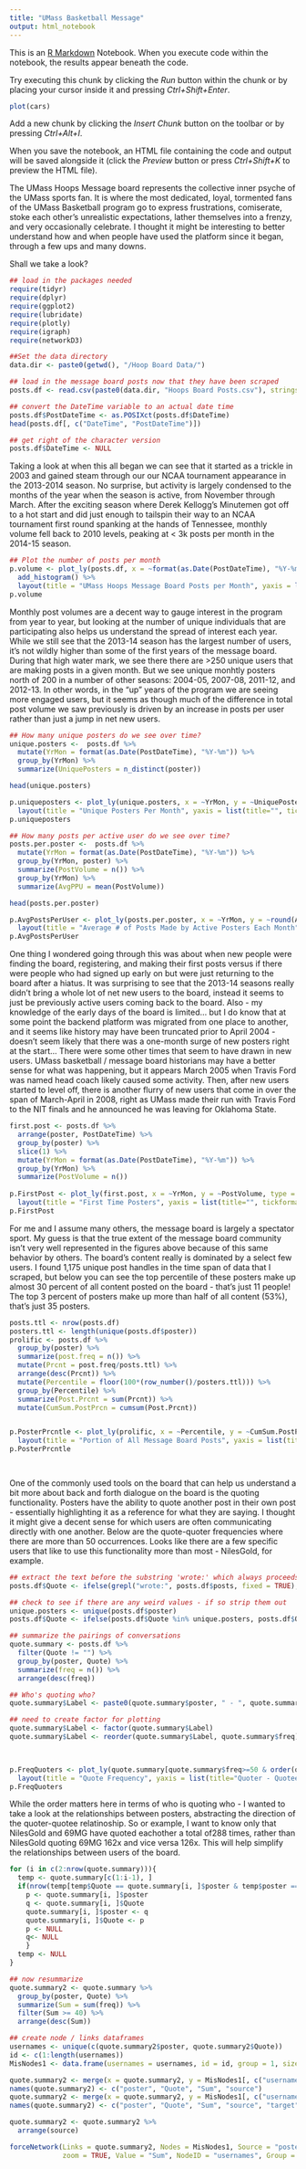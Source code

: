 ```yaml
---
title: "UMass Basketball Message"
output: html_notebook
---
```


This is an [R Markdown](http://rmarkdown.rstudio.com) Notebook. When you execute code within the notebook, the results appear beneath the code. 

Try executing this chunk by clicking the *Run* button within the chunk or by placing your cursor inside it and pressing *Ctrl+Shift+Enter*. 

```r
plot(cars)
```

Add a new chunk by clicking the *Insert Chunk* button on the toolbar or by pressing *Ctrl+Alt+I*.

When you save the notebook, an HTML file containing the code and output will be saved alongside it (click the *Preview* button or press *Ctrl+Shift+K* to preview the HTML file).


The UMass Hoops Message board represents the collective inner psyche of the UMass sports fan. It is where the most dedicated, loyal, tormented fans of the UMass Basketball program go to express frustrations, comiserate, stoke each other's unrealistic expectations, lather themselves into a frenzy, and very occasionally celebrate. I thought it might be interesting to better understand how and when people have used the platform since it began, through a few ups and many downs.

Shall we take a look?

```r
## load in the packages needed
require(tidyr)
require(dplyr)
require(ggplot2)
require(lubridate)
require(plotly)
require(igraph)
require(networkD3)

##Set the data directory
data.dir <- paste0(getwd(), "/Hoop Board Data/")

## load in the message board posts now that they have been scraped  
posts.df <- read.csv(paste0(data.dir, "Hoops Board Posts.csv"), stringsAsFactors = FALSE)

## convert the DateTime variable to an actual date time
posts.df$PostDateTime <- as.POSIXct(posts.df$DateTime)
head(posts.df[, c("DateTime", "PostDateTime")])

## get right of the character version
posts.df$DateTime <- NULL
```

Taking a look at when this all began we can see that it started as a trickle in 2003 and gained steam through our our NCAA tournament appearance in the 2013-2014 season. No surprise, but activity is largely condensed to the months of the year when the season is active, from November through March. After the exciting season where Derek Kellogg's Minutemen got off to a hot start and did just enough to tailspin their way to an NCAA tournament first round spanking at the hands of Tennessee, monthly volume fell back to 2010 levels, peaking at < 3k posts per month in the 2014-15 season.

```r

## Plot the number of posts per month
p.volume <- plot_ly(posts.df, x = ~format(as.Date(PostDateTime), "%Y-%m")) %>%
  add_histogram() %>%
  layout(title = "UMass Hoops Message Board Posts per Month", yaxis = list(title="", tickformat=",d", gridcolor = "#bbb"), xaxis = list(title="Year-Month"))
p.volume

```

Monthly post volumes are a decent way to gauge interest in the program from year to year, but looking at the number of unique individuals that are participating also helps us understand the spread of interest each year. While we still see that the 2013-14 season has the largest number of users, it's not wildly higher than some of the first years of the message board. During that high water mark, we see there there are >250 unique users that are making posts in a given month. But we see unique monhtly posters north of 200 in a number of other seasons: 2004-05, 2007-08, 2011-12, and 2012-13. In other words, in the "up" years of the program we are seeing more engaged users, but it seems as though much of the difference in total post volume we saw previously is driven by an increase in posts per user rather than just a jump in net new users.   

```r

## How many unique posters do we see over time?
unique.posters <-  posts.df %>%
  mutate(YrMon = format(as.Date(PostDateTime), "%Y-%m")) %>%
  group_by(YrMon) %>%
  summarize(UniquePosters = n_distinct(poster))

head(unique.posters)

p.uniqueposters <- plot_ly(unique.posters, x = ~YrMon, y = ~UniquePosters, type = "bar") %>%
  layout(title = "Unique Posters Per Month", yaxis = list(title="", tickformat=",d", gridcolor = "#bbb"), xaxis = list(title="Year-Month"))
p.uniqueposters

```
```r

## How many posts per active user do we see over time?
posts.per.poster <-  posts.df %>%
  mutate(YrMon = format(as.Date(PostDateTime), "%Y-%m")) %>%
  group_by(YrMon, poster) %>%
  summarize(PostVolume = n()) %>%
  group_by(YrMon) %>%
  summarize(AvgPPU = mean(PostVolume))

head(posts.per.poster)

p.AvgPostsPerUser <- plot_ly(posts.per.poster, x = ~YrMon, y = ~round(AvgPPU, 1), type = "bar") %>%
  layout(title = "Average # of Posts Made by Active Posters Each Month", yaxis = list(title="", gridcolor = "#bbb"), xaxis = list(title="Year-Month"))
p.AvgPostsPerUser

```


One thing I wondered going through this was about when new people were finding the board, registering, and making their first posts versus if there were people who had signed up early on but were just returning to the board after a hiatus. It was surprising to see that the 2013-14 seasons really didn't bring a whole lot of net new users to the board, instead it seems to just be previously active users coming back to the board. Also - my knowledge of the early days of the board is limited... but I do know that at some point the backend platform was migrated from one place to another, and it seems like history may have been truncated prior to April 2004 - doesn't seem likely that there was a one-month surge of new posters right at the start... There were some other times that seem to have drawn in new users. UMass basketball / message board historians may have a better sense for what was happening, but it appears March 2005 when Travis Ford was named head coach likely caused some activity. Then, after new users started to level off, there is another flurry of new users that come in over the span of March-April in 2008, right as UMass made their run with Travis Ford to the NIT finals and he announced he was leaving for Oklahoma State.

```r
first.post <- posts.df %>%
  arrange(poster, PostDateTime) %>%
  group_by(poster) %>%
  slice(1) %>%
  mutate(YrMon = format(as.Date(PostDateTime), "%Y-%m")) %>%
  group_by(YrMon) %>%
  summarize(PostVolume = n())
  
p.FirstPost <- plot_ly(first.post, x = ~YrMon, y = ~PostVolume, type = "bar") %>%
  layout(title = "First Time Posters", yaxis = list(title="", tickformat=",d", gridcolor = "#bbb"), xaxis = list(title="Year-Month"))
p.FirstPost

```

For me and I assume many others, the message board is largely a spectator sport. My guess is that the true extent of the message board community isn't very well represented in the figures above because of this same behavior by others. The board's content really is dominated by a select few users. I found 1,175 unique post handles in the time span of data that I scraped, but below you can see the top percentile of these posters make up almost 30 percent of all content posted on the board - that's just 11 people! The top 3 percent of posters make up more than half of all content (53%), that's just 35 posters.

```r
posts.ttl <- nrow(posts.df)
posters.ttl <- length(unique(posts.df$poster))
prolific <- posts.df %>%
  group_by(poster) %>%
  summarize(post.freq = n()) %>%
  mutate(Prcnt = post.freq/posts.ttl) %>%
  arrange(desc(Prcnt)) %>%
  mutate(Percentile = floor(100*(row_number()/posters.ttl))) %>%
  group_by(Percentile) %>%
  summarize(Post.Prcnt = sum(Prcnt)) %>%
  mutate(CumSum.PostPrcn = cumsum(Post.Prcnt))


p.PosterPrcntle <- plot_ly(prolific, x = ~Percentile, y = ~CumSum.PostPrcn, type = "scatter", mode="markers+lines") %>%
  layout(title = "Portion of All Message Board Posts", yaxis = list(title="", tickformat="%", gridcolor = "#bbb"), xaxis = list(title="Poster Percentile by Post Frequency"))
p.PosterPrcntle

  
```


One of the commonly used tools on the board that can help us understand a bit more about back and forth dialogue on the board is the quoting functionality. Posters have the ability to quote another post in their own post - essentially highlighting it as a reference for what they are saying. I thought it might give a decent sense for which users are often communicating directly with one another. Below are the quote-quoter frequencies where there are more than 50 occurrences. Looks like there are a few specific users that like to use this functionality more than most - NilesGold, for example.

```r
## extract the text before the substring 'wrote:' which always proceeds the quotes in the message body
posts.df$Quote <- ifelse(grepl("wrote:", posts.df$posts, fixed = TRUE), sub(" wrote:.*", "", posts.df$posts), "")

## check to see if there are any weird values - if so strip them out
unique.posters <- unique(posts.df$poster)
posts.df$Quote <- ifelse(posts.df$Quote %in% unique.posters, posts.df$Quote, "")

## summarize the pairings of conversations
quote.summary <- posts.df %>%
  filter(Quote != "") %>%
  group_by(poster, Quote) %>%
  summarize(freq = n()) %>%
  arrange(desc(freq))

## Who's quoting who?
quote.summary$Label <- paste0(quote.summary$poster, " - ", quote.summary$Quote)

## need to create factor for plotting
quote.summary$Label <- factor(quote.summary$Label)
quote.summary$Label <- reorder(quote.summary$Label, quote.summary$freq)

  

p.FreqQuoters <- plot_ly(quote.summary[quote.summary$freq>=50 & order(quote.summary$freq), ], x = ~freq, y = ~Label, type = "bar", orientation="h") %>%
  layout(title = "Quote Frequency", yaxis = list(title="Quoter - Quotee", gridcolor = "#bbb"), xaxis = list(title="Frequency"))
p.FreqQuoters

```

While the order matters here in terms of who is quoting who - I wanted to take a look at the relationships between posters, abstracting the direction of the quoter-quotee relatinoship. So or example, I want to know only that NilesGold and 69MG have quoted eachother a total of288 times, rather than NilesGold quoting 69MG 162x and vice versa 126x. This will help simplify the relationships between users of the board. 

```r

for (i in c(2:nrow(quote.summary))){
  temp <- quote.summary[c(1:i-1), ]
  if(nrow(temp[temp$Quote == quote.summary[i, ]$poster & temp$poster == quote.summary[i, ]$Quote, ]) ==1){
    p <- quote.summary[i, ]$poster
    q <- quote.summary[i, ]$Quote
    quote.summary[i, ]$poster <- q
    quote.summary[i, ]$Quote <- p
    p <- NULL
    q<- NULL
    }
  temp <- NULL
}

## now resummarize
quote.summary2 <- quote.summary %>%
  group_by(poster, Quote) %>%
  summarize(Sum = sum(freq)) %>%
  filter(Sum >= 40) %>%
  arrange(desc(Sum))

## create node / links dataframes
usernames <- unique(c(quote.summary2$poster, quote.summary2$Quote))
id <- c(1:length(usernames))
MisNodes1 <- data.frame(usernames = usernames, id = id, group = 1, size = 1)

quote.summary2 <- merge(x = quote.summary2, y = MisNodes1[, c("usernames", "id")], by.x = "poster", by.y = "usernames")
names(quote.summary2) <- c("poster", "Quote", "Sum", "source")
quote.summary2 <- merge(x = quote.summary2, y = MisNodes1[, c("usernames", "id")], by.x = "Quote", by.y = "usernames")
names(quote.summary2) <- c("poster", "Quote", "Sum", "source", "target")

quote.summary2 <- quote.summary2 %>%
  arrange(source)

forceNetwork(Links = quote.summary2, Nodes = MisNodes1, Source = "poster", Target = "Quote", 
             zoom = TRUE, Value = "Sum", NodeID = "usernames", Group = "group")
```

